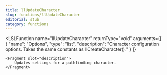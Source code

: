```yaml
---
title: llUpdateCharacter
slug: functions/llUpdateCharacter
editorial: stub
category: functions
---
```


<LSLFunction
	name="llUpdateCharacter"
	returnType="void"
	arguments={[
	{
		"name": "Options",
		"type": "list",
		"description": "Character configuration options. Takes the same constants as llCreateCharacter()."
	}
]}
>
	<Fragment slot="description">
		Updates settings for a pathfinding character.
	</Fragment>
</LSLFunction>

